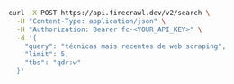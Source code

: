 ```bash cURL
curl -X POST https://api.firecrawl.dev/v2/search \
  -H "Content-Type: application/json" \
  -H "Authorization: Bearer fc-<YOUR_API_KEY>" \
  -d '{
    "query": "técnicas mais recentes de web scraping",
    "limit": 5,
    "tbs": "qdr:w"
  }'
```
